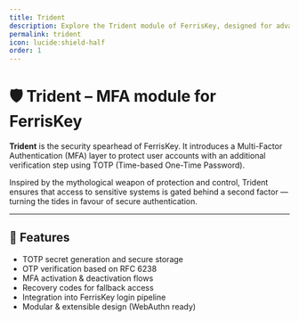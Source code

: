 ```yaml
---
title: Trident
description: Explore the Trident module of FerrisKey, designed for advanced role management and permissions
permalink: trident
icon: lucide:shield-half
order: 1
---
```


# 🛡️ Trident – MFA module for FerrisKey

**Trident** is the security spearhead of FerrisKey.
It introduces a Multi-Factor Authentication (MFA) layer to protect user accounts with an additional verification step using TOTP (Time-based One-Time Password).

Inspired by the mythological weapon of protection and control, Trident ensures that access to sensitive systems is gated behind a second factor — turning the tides in favour of secure authentication.

---

## 🔧 Features

- TOTP secret generation and secure storage
- OTP verification based on RFC 6238
- MFA activation & deactivation flows
- Recovery codes for fallback access
- Integration into FerrisKey login pipeline
- Modular & extensible design (WebAuthn ready)
